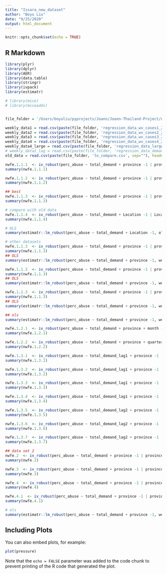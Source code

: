 ```yaml
---
title: "Issara_new_dataset"
author: "Boyu Liu"
date: "9/25/2020"
output: html_document
---
```


```r
knitr::opts_chunk$set(echo = TRUE)
```

## R Markdown


```r
library(plyr)
library(dplyr)
library(AER)
library(data.table)
library(stringr)
library(ivpack)
library(estimatr)

# library(mice)
# library(miceadds)


file_folder = '/Users/boyuliu/pyprojects/Joann/Joann-Thailand-Project/notebooks/datasets/new_dataset/'

weekly_data1 = read.csv(paste(file_folder, 'regression_data_wv_cases1_20210131.csv', sep=""), header = TRUE)
weekly_data2 = read.csv(paste(file_folder, 'regression_data_wv_cases2_20210131.csv', sep=""), header = TRUE)
weekly_data3 = read.csv(paste(file_folder, 'regression_data_wv_cases3_20210131.csv', sep=""), header = TRUE)
weekly_data4 = read.csv(paste(file_folder, 'regression_data_wv_cases4_20210131.csv', sep=""), header = TRUE)
weekly_data4_large = read.csv(paste(file_folder, 'regression_data_large_p_wv_cases4.csv', sep=""), header = TRUE)
# weekly_data1_lag = read.csv(paste(file_folder, 'regression_data_demand_shifted_wv_cases1.csv', sep=""), header = TRUE)
old_data = read.csv(paste(file_folder, 'to_compare.csv', sep=""), header = TRUE)

nwfe.1.1.1  <- iv_robust(perc_abuse ~ total_demand + province -1 | province + ex_rate_diff_1 -1, data=weekly_data1, clusters=province, diagnostics=TRUE)
summary(nwfe.1.1.1)

nwfe.1.1.2  <- iv_robust(perc_abuse ~ total_demand + province -1 | province + ex_rate_diff_2 -1, data=weekly_data1, clusters=province, diagnostics=TRUE)
summary(nwfe.1.1.2)

## best
nwfe.1.1.3  <- iv_robust(perc_abuse ~ total_demand + province -1 | province + ex_rate_diff_3 -1, data=weekly_data1, clusters=province, diagnostics=TRUE)
summary(nwfe.1.1.3)

# compare with old data
nwfe.1.1.4  <- iv_robust(perc_abuse ~ total_demand + Location -1 | Location + diff_cny_ex_rate_1 -1, data=old_data, clusters=Location, diagnostics=TRUE)
summary(nwfe.1.1.4)

# OLS
summary(estimatr::lm_robust(perc_abuse ~ total_demand + Location -1, old_data, clusters = Location))

# other datasets
nwfe.1.1.3  <- iv_robust(perc_abuse ~ total_demand + province -1 | province + ex_rate_diff_3 -1, data=weekly_data2, clusters=province, diagnostics=TRUE)
summary(nwfe.1.1.3)
## OLS
summary(estimatr::lm_robust(perc_abuse ~ total_demand + province -1, weekly_data2, clusters = province))

nwfe.1.1.3  <- iv_robust(perc_abuse ~ total_demand + province -1 | province + ex_rate_diff_3 -1, data=weekly_data3, clusters=province, diagnostics=TRUE)
summary(nwfe.1.1.3)
## OLS
summary(estimatr::lm_robust(perc_abuse ~ total_demand + province -1, weekly_data3, clusters = province))

nwfe.1.1.3  <- iv_robust(perc_abuse ~ total_demand + province -1 | province + ex_rate_diff_3 -1, data=weekly_data4, clusters=province, diagnostics=TRUE)
summary(nwfe.1.1.3)
## OLS
summary(estimatr::lm_robust(perc_abuse ~ total_demand + province -1, weekly_data4, clusters = province))

## ols
summary(estimatr::lm_robust(perc_abuse ~ total_demand + province -1, weekly_data1, clusters = province))

nwfe.1.2.1  <- iv_robust(perc_abuse ~ total_demand + province + month -1 | province + month + ex_rate_diff_3 -1, data=weekly_data1, clusters=province, diagnostics=TRUE)
summary(nwfe.1.2.1)

nwfe.1.2.2  <- iv_robust(perc_abuse ~ total_demand + province + quarter -1 | province + quarter + ex_rate_diff_3 -1, data=weekly_data1, clusters=province, diagnostics=TRUE)
summary(nwfe.1.2.2)

nwfe.1.3.1  <- iv_robust(perc_abuse ~ total_demand_lag1 + province -1 | province + ex_rate_diff_1 -1, data=weekly_data1_lag, clusters=province, diagnostics=TRUE)
summary(nwfe.1.3.1)

nwfe.1.3.2  <- iv_robust(perc_abuse ~ total_demand_lag1 + province -1 | province + ex_rate_diff_2 -1, data=weekly_data1_lag, clusters=province, diagnostics=TRUE)
summary(nwfe.1.3.2)

nwfe.1.3.3  <- iv_robust(perc_abuse ~ total_demand_lag1 + province -1 | province + ex_rate_diff_3 -1, data=weekly_data1_lag, clusters=province, diagnostics=TRUE)
summary(nwfe.1.3.3)

nwfe.1.3.4  <- iv_robust(perc_abuse ~ total_demand_lag1 + province -1 | province + ex_rate_diff_4 -1, data=weekly_data1_lag, clusters=province, diagnostics=TRUE)
summary(nwfe.1.3.4)

nwfe.1.3.5  <- iv_robust(perc_abuse ~ total_demand_lag2 + province -1 | province + ex_rate_diff_2 -1, data=weekly_data1_lag, clusters=province, diagnostics=TRUE)
summary(nwfe.1.3.5)

nwfe.1.3.6  <- iv_robust(perc_abuse ~ total_demand_lag2 + province -1 | province + ex_rate_diff_3 -1, data=weekly_data1_lag, clusters=province, diagnostics=TRUE)
summary(nwfe.1.3.6)

nwfe.1.3.7  <- iv_robust(perc_abuse ~ total_demand_lag2 + province -1 | province + ex_rate_diff_4 -1, data=weekly_data1_lag, clusters=province, diagnostics=TRUE)
summary(nwfe.1.3.7)

## data set 2
nwfe.2  <- iv_robust(perc_abuse ~ total_demand + province -1 | province + ex_rate_diff_3 -1, data=weekly_data2, clusters=province, diagnostics=TRUE)
summary(nwfe.2)

nwfe.3  <- iv_robust(perc_abuse ~ total_demand + province -1 | province + ex_rate_diff_3 -1, data=weekly_data3, clusters=province, diagnostics=TRUE)
summary(nwfe.3)

nwfe.4  <- iv_robust(perc_abuse ~ total_demand + province -1 | province + ex_rate_diff_3 -1, data=weekly_data4, clusters=province, diagnostics=TRUE)
summary(nwfe.4)

nwfe.4.1  <- iv_robust(perc_abuse ~ total_demand + province -1 | province + ex_rate_diff_3 -1, data=weekly_data4_large, clusters=province, diagnostics=TRUE)
summary(nwfe.4.1)

# ols
summary(estimatr::lm_robust(perc_abuse ~ total_demand + province -1, weekly_data4_large, clusters = province))

```

## Including Plots

You can also embed plots, for example:

```r
plot(pressure)
```

Note that the `echo = FALSE` parameter was added to the code chunk to prevent printing of the R code that generated the plot.

